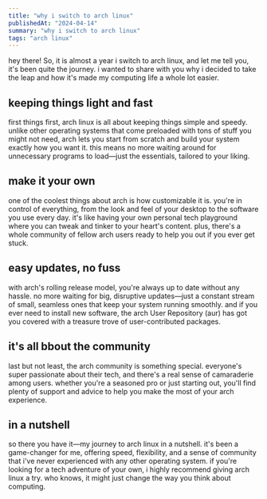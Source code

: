 ```yaml
---
title: "why i switch to arch linux"
publishedAt: "2024-04-14"
summary: "why i switch to arch linux"
tags: "arch linux"
---
```


hey there! So, it is almost a year i switch to arch linux, and let me tell you, it's been quite the journey. i wanted to share with you why i decided to take the leap and how it's made my computing life a whole lot easier.

## keeping things light and fast

first things first, arch linux is all about keeping things simple and speedy. unlike other operating systems that come preloaded with tons of stuff you might not need, arch lets you start from scratch and build your system exactly how you want it. this means no more waiting around for unnecessary programs to load—just the essentials, tailored to your liking.

## make it your own

one of the coolest things about arch is how customizable it is. you're in control of everything, from the look and feel of your desktop to the software you use every day. it's like having your own personal tech playground where you can tweak and tinker to your heart's content. plus, there's a whole community of fellow arch users ready to help you out if you ever get stuck.

## easy updates, no fuss

with arch's rolling release model, you're always up to date without any hassle. no more waiting for big, disruptive updates—just a constant stream of small, seamless ones that keep your system running smoothly. and if you ever need to install new software, the arch User Repository (aur) has got you covered with a treasure trove of user-contributed packages.

## it's all bbout the community

last but not least, the arch community is something special. everyone's super passionate about their tech, and there's a real sense of camaraderie among users. whether you're a seasoned pro or just starting out, you'll find plenty of support and advice to help you make the most of your arch experience.

## in a nutshell

so there you have it—my journey to arch linux in a nutshell. it's been a game-changer for me, offering speed, flexibility, and a sense of community that i've never experienced with any other operating system. if you're looking for a tech adventure of your own, i highly recommend giving arch linux a try. who knows, it might just change the way you think about computing.

